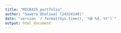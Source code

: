 ```yaml
---
title: "MICB425_portfolio"
author: "Sawera Dhaliwal (24324148)"
date: "version `r format(Sys.time(), '%B %d, %Y')`"
output: html_document
---
```

